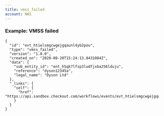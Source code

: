 ```yaml
---
title: vmss_failed
account: NAS
---
```


### Example: VMSS failed

    {
      "id": "evt_htielsmgcwgejgqaunl4yb2pou",
      "type": "vmss_failed",
      "version": "1.0.0",
      "created_on": "2020-08-20T15:24:13.8431084Z",
      "data": {
        "sub_entity_id": "ent_h5qk7lfsp3ludfjxba256lduju",
        "reference": "dyson12345a",
        "legal_name": "Dyson Ltd"
      },
      "_links": {
        "self": {
          "href": "https://api.sandbox.checkout.com/workflows/events/evt_htielsmgcwgejgqaunl4yb2pou"
        }
      }
    }
